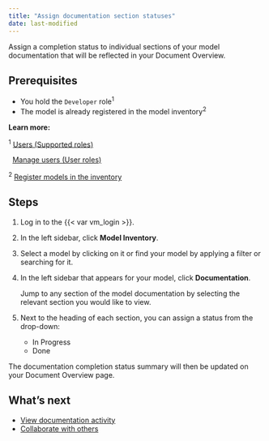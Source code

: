 ```yaml
---
title: "Assign documentation section statuses"
date: last-modified
---
```


Assign a completion status to individual sections of your model documentation that will be reflected in your Document Overview.

## Prerequisites
- You hold the `Developer` role^1^
- The model is already registered in the model inventory^2^

::: {.column-margin}
**Learn more:**

^1^ [Users (Supported roles)](../onboarding-users.qmd#supported-roles)

|   [Manage users (User roles)](../manage-users.qmd#user-roles)

^2^ [Register models in the inventory](../model-inventory/register-models-in-model-inventory.qmd)
:::

## Steps

1. Log in to the {{< var vm_login >}}.

2. In the left sidebar, click **Model Inventory**.

3. Select a model by clicking on it or find your model by applying a filter or searching for it.

4. In the left sidebar that appears for your model, click **Documentation**.

   Jump to any section of the model documentation by selecting the relevant section you would like to view.

5. Next to the heading of each section, you can assign a status from the drop-down:
    - In Progress
    - Done

The documentation completion status summary will then be updated on your Document Overview page.

## What's next
- [View documentation activity](view-documentation-activity.qmd)
- [Collaborate with others](collaborate-with-others.qmd)
